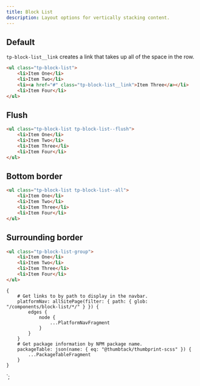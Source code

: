 ```yaml
---
title: Block List
description: Layout options for vertically stacking content.
---
```



<ComponentHeader data={props.data} />

## Default

`tp-block-list__link` creates a link that takes up all of the space in the row.

```html
<ul class="tp-block-list">
    <li>Item One</li>
    <li>Item Two</li>
    <li><a href="#" class="tp-block-list__link">Item Three</a></li>
    <li>Item Four</li>
</ul>
```

## Flush

```html
<ul class="tp-block-list tp-block-list--flush">
    <li>Item One</li>
    <li>Item Two</li>
    <li>Item Three</li>
    <li>Item Four</li>
</ul>
```

## Bottom border

```html
<ul class="tp-block-list tp-block-list--all">
    <li>Item One</li>
    <li>Item Two</li>
    <li>Item Three</li>
    <li>Item Four</li>
</ul>
```

## Surrounding border

```html
<ul class="tp-block-list-group">
    <li>Item One</li>
    <li>Item Two</li>
    <li>Item Three</li>
    <li>Item Four</li>
</ul>
```

<ComponentFooter data={props.data} />

    {
        # Get links to by path to display in the navbar.
        platformNav: allSitePage(filter: { path: { glob: "/components/block-list/*/" } }) {
            edges {
                node {
                    ...PlatformNavFragment
                }
            }
        }
        # Get package information by NPM package name.
        packageTable: json(name: { eq: "@thumbtack/thumbprint-scss" }) {
            ...PackageTableFragment
        }
    }
`;
